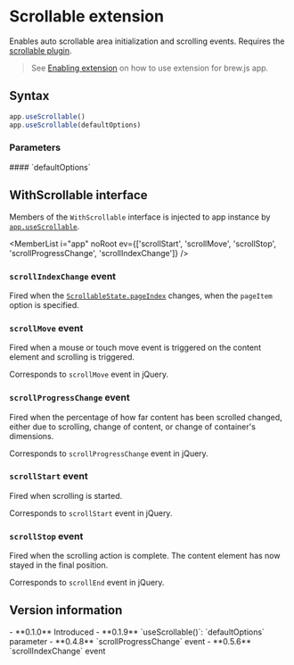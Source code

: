 <Module name="brew-js/extensions" />

# Scrollable extension

Enables auto scrollable area initialization and scrolling events.
Requires the [scrollable plugin](/docs/scrollable/index).

> See [Enabling extension](/docs/app/create-app#s-enabling-extensions) on how to use
  extension for brew.js app.

<ImportHint
    name="Scrollable"
    module="brew-js/extension/scrollable"
    import="default"
    expanded
/>

## Syntax

```javascript
app.useScrollable()
app.useScrollable(defaultOptions)
```

### Parameters

<dl>
    #### `defaultOptions` <Badge.Optional />
</dl>

## WithScrollable interface

Members of the `WithScrollable` interface is injected to app instance by [`app.useScrollable`](:).

<MemberList
    i="app" noRoot
    ev={['scrollStart', 'scrollMove', 'scrollStop', 'scrollProgressChange', 'scrollIndexChange']}
/>

### `scrollIndexChange` event

Fired when the [`ScrollableState.pageIndex`](:) changes, when the `pageItem` option is specified.

### `scrollMove` event

Fired when a mouse or touch move event is triggered on the content element and scrolling is triggered.

Corresponds to `scrollMove` event in jQuery.

### `scrollProgressChange` event

Fired when the percentage of how far content has been scrolled changed, either due to scrolling, change of content, or change of container's dimensions.

Corresponds to `scrollProgressChange` event in jQuery.

### `scrollStart` event

Fired when scrolling is started.

Corresponds to `scrollStart` event in jQuery.

### `scrollStop` event

Fired when the scrolling action is complete. The content element has now stayed in the final position.

Corresponds to `scrollEnd` event in jQuery.

## Version information

<VersionTimeline module="brew-js">
- **0.1.0** Introduced
- **0.1.9** `useScrollable()`: `defaultOptions` parameter
- **0.4.8** `scrollProgressChange` event
- **0.5.6** `scrollIndexChange` event
</VersionTimeline>
